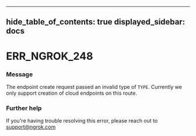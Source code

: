 

---
hide_table_of_contents: true
displayed_sidebar: docs
---


# ERR_NGROK_248

### Message
The endpoint create request passed an invalid type of `TYPE`. Currently we only support creation of cloud endpoints on this route.

<ErrorDetails />



### Further help
If you're having trouble resolving this error, please reach out to [support@ngrok.com](mailto:support@ngrok.com?subject=Help%20with%20ERR_NGROK_248)

